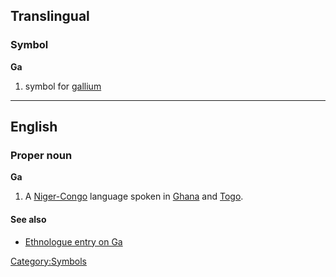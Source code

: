 ==Translingual==
===Symbol===
'''Ga'''
#{{chemistry}} symbol for [[gallium]]
[[Category:Symbols]]

----

==English==
===Proper noun===
'''Ga'''
# A [[Niger-Congo]] language spoken in [[Ghana]] and [[Togo]].
{{wikipedia}}
====See also====
*[http://www.ethnologue.com/show_language.asp?code=GAC Ethnologue entry on Ga]